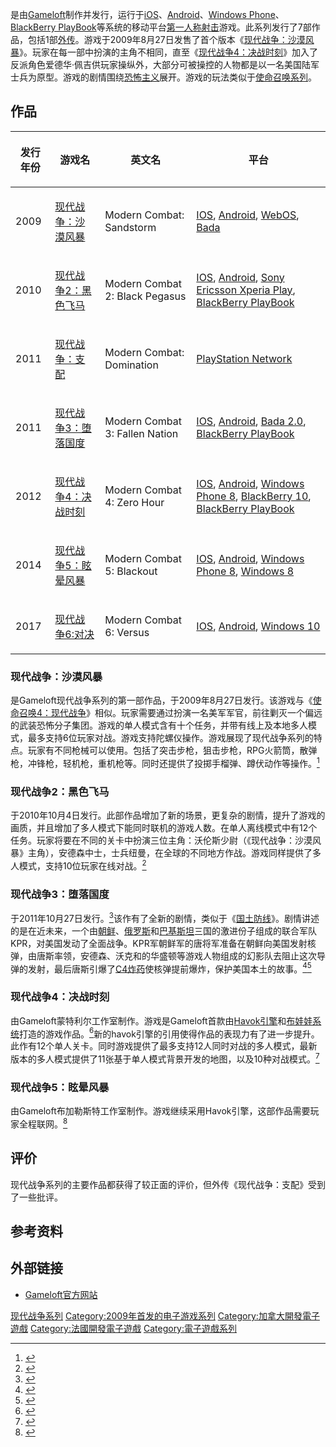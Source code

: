 {{NoteTA
| G1=Games
| 1=zh-cn:眩晕风暴; zh-tw:黑影籠罩;
}}
{{Infobox VG series
| title =现代战争系列
| english = Modern Combat
| image =
| caption =
| developer = [[Gameloft|Gameloft]]、[[Gameloft|Gameloft蒙特利尔]]、[[Gameloft|Gameloft布加勒斯特]]
| publisher = [[Gameloft|Gameloft]]
| platforms = [[iOS|iOS]]、[[Android|Android]]、[[WebOS|WebOS]]、[[Bada_(操作系统)|Bada]]、[[Sony_Ericsson_Xperia_Play|Sony Ericsson Xperia Play]]、[[BlackBerry_PlayBook|BlackBerry PlayBook]]、[[Bada_(操作系统)|Bada 2.0]]、[[Windows_Phone_8|Windows Phone 8]]、[[BlackBerry_10|BlackBerry 10]]
| first release version = [[现代战争：沙漠风暴|现代战争：沙漠风暴]]
| first release date = 2009年8月17日
| latest release version = [[未来特工：精英计划|未来特工：精英计划]]
| latest release date = 2017年9月28日
| genre = [[第一人称射击游戏|第一人称射击游戏]]
| spinoffs =
| website =
}}

{{vgsname|现代战争系列|en=Modern Combat}}是由[[Gameloft|Gameloft]]制作并发行，运行于[[iOS|iOS]]、[[Android|Android]]、[[Windows_Phone|Windows Phone]]、[[BlackBerry_PlayBook|BlackBerry PlayBook]]等系统的移动平台[[第一人称射击|第一人称射击]]游戏。此系列发行了7部作品，包括1部[[外传|外传]]。游戏于2009年8月27日发售了首个版本《[[现代战争：沙漠风暴|现代战争：沙漠风暴]]》。玩家在每一部中扮演的主角不相同，直至《[[现代战争4：决战时刻|现代战争4：决战时刻]]》加入了反派角色爱德华·佩吉供玩家操纵外，大部分可被操控的人物都是以一名美国陆军士兵为原型。游戏的剧情围绕[[恐怖主义|恐怖主义]]展开。游戏的玩法类似于[[使命召唤系列|使命召唤系列]]。

== 作品 ==

{| class="wikitable sortable"
|-
! rowspan="2" |发行年份
! rowspan="2" |游戏名
! rowspan="2" |英文名
! colspan="9" |平台
|-
| 2009
| [[现代战争：沙漠风暴|现代战争：沙漠风暴]]
| Modern Combat: Sandstorm
| [[IOS|IOS]], [[Android|Android]], [[WebOS|WebOS]], [[Bada_(操作系统)|Bada]]
|-
| 2010
| [[现代战争2：黑色飞马|现代战争2：黑色飞马]]
| Modern Combat 2: Black Pegasus
| [[IOS|IOS]], [[Android|Android]], [[Sony_Ericsson_Xperia_Play|Sony Ericsson Xperia Play]], [[BlackBerry_PlayBook|BlackBerry PlayBook]]
|-
| 2011
| [[现代战争：支配|现代战争：支配]]
| Modern Combat: Domination
| [[PlayStation_Network|PlayStation Network]]
|-
| 2011
| [[现代战争3：堕落国度|现代战争3：堕落国度]]
| Modern Combat 3: Fallen Nation
| [[IOS|IOS]], [[Android|Android]], [[Bada|Bada 2.0]], [[BlackBerry_PlayBook|BlackBerry PlayBook]]
|-
| 2012
| [[现代战争4：决战时刻|现代战争4：决战时刻]]
| Modern Combat 4: Zero Hour
| [[IOS|IOS]], [[Android|Android]], [[Windows_Phone_8|Windows Phone 8]], [[BlackBerry_10|BlackBerry 10]], [[BlackBerry_PlayBook|BlackBerry PlayBook]]
|-
| 2014
| [[现代战争5：眩晕风暴|现代战争5：眩晕风暴]]
| Modern Combat 5: Blackout
| [[IOS|IOS]], [[Android|Android]], [[Windows_Phone_8|Windows Phone 8]], [[Windows_8|Windows 8]]
|-
| 2017
| [[现代战争6:对决|现代战争6:对决]]
| Modern Combat 6: Versus
| [[IOS|IOS]], [[Android|Android]],  [[Windows_10|Windows 10]]
|}

=== 现代战争：沙漠风暴 ===
{{main|现代战争：沙漠风暴}}

{{vgname|现代战争：沙漠风暴|en=Modern Combat: Sandstorm}}是Gameloft现代战争系列的第一部作品，于2009年8月27日发行。该游戏与《[[使命召唤4：现代战争|使命召唤4：现代战争]]》相似。玩家需要通过扮演一名美军军官，前往剿灭一个偏远的武装恐怖分子集团。游戏的单人模式含有十个任务，并带有线上及本地多人模式，最多支持6位玩家对战。游戏支持陀螺仪操作。游戏展现了现代战争系列的特点。玩家有不同枪械可以使用。包括了突击步枪，狙击步枪，RPG火箭筒，散弹枪，冲锋枪，轻机枪，重机枪等。同时还提供了投掷手榴弹、蹲伏动作等操作。<ref>{{cite web|url=https://itunes.apple.com/cn/app/modern-combat-sandstorm/id329373748|title=Modern Combat: Sandstorm in iTunes|language=en|accessdate=2014-08-14|archive-date=2014-08-22|archive-url=https://web.archive.org/web/20140822162930/https://itunes.apple.com/cn/app/modern-combat-sandstorm/id329373748|dead-url=no}}</ref>

=== 现代战争2：黑色飞马 ===
{{main|现代战争2：黑色飞马}}

{{vgname|现代战争2：黑色飞马|en=Modern Combat 2: Black Pegasus}}于2010年10月4日发行。此部作品增加了新的场景，更复杂的剧情，提升了游戏的画质，并且增加了多人模式下能同时联机的游戏人数。在单人离线模式中有12个任务。玩家将要在不同的关卡中扮演三位主角：沃伦斯少尉（《现代战争：沙漠风暴》主角），安德森中士，士兵纽曼，在全球的不同地方作战。游戏同样提供了多人模式，支持10位玩家在线对战。<ref>{{cite web|url=http://www.slidetoplay.com/review/modern-combat-2-black-pegasus-review/|title=Modern Combat 2: Black Pegasus Review|language=en|accessdate=2014-08-14|archive-date=2014-08-10|archive-url=https://web.archive.org/web/20140810041017/http://www.slidetoplay.com/review/modern-combat-2-black-pegasus-review/|dead-url=no}}</ref>

=== 现代战争3：堕落国度 ===
{{main|现代战争3：堕落国度}}

{{vgname|现代战争3：堕落国度|en=Modern Combat 3: Fallen Nation}}于2011年10月27日发行。<ref>{{cite web|url=http://www.ign.com/games/modern-combat-3-fallen-nation/iphone-116293|title=Modern Combat 3: Fallen Nation（IOS）IGN|language=en|accessdate=2014-08-14|archive-date=2014-08-14|archive-url=https://web.archive.org/web/20140814145438/http://www.ign.com/games/modern-combat-3-fallen-nation/iphone-116293|dead-url=no}}</ref>该作有了全新的剧情，类似于《[[国土防线|国土防线]]》。剧情讲述的是在近未来，一个由[[朝鲜|朝鲜]]、[[俄罗斯|俄罗斯]]和[[巴基斯坦|巴基斯坦]]三国的激进份子组成的联合军队KPR，对美国发动了全面战争。KPR军朝鲜军的唐将军准备在朝鲜向美国发射核弹，由唐斯率领，安德森、沃克和的华盛顿等游戏人物组成的幻影队去阻止这次导弹的发射，最后唐斯引爆了[[C4炸药|C4炸药]]使核弹提前爆炸，保护美国本土的故事。<ref>{{cite web|url=http://www.appgame.com/archives/51357.html|title=现代战争3：堕落国度评测|language=zh-hans|access-date=2014-08-14|archive-url=https://web.archive.org/web/20140814134048/http://www.appgame.com/archives/51357.html|archive-date=2014-08-14|dead-url=yes}}</ref><ref>{{cite web|1=|first=Harry|last=Slater|title=Modern Combat 3 for iOS updated with new multiplayer modes and maps|url=http://www.pocketgamer.co.uk/r/Multiformat/Modern+Combat+3%253A+Fallen+Nation/news.asp?c=41789|publisher=[[Pocket_Gamer|Pocket Gamer]]|date=2012-06-07|accessdate=2012-10-09|language=en|archive-date=2012-06-11|archive-url=https://web.archive.org/web/20120611032531/http://www.pocketgamer.co.uk/r/Multiformat/Modern+Combat+3%3A+Fallen+Nation/news.asp?c=41789|dead-url=no}}</ref>

=== 现代战争4：决战时刻 ===
{{main|现代战争4：决战时刻}}

{{vgname|现代战争4：决战时刻|en=Modern Combat 4: Zero Hour}}由Gameloft蒙特利尔工作室制作。游戏是Gameloft首款由[[Havok引擎|Havok引擎]]和[[布娃娃系统|布娃娃系统]]打造的游戏作品。<ref>{{cite web|url=https://itunes.apple.com/cn/app/xian-dai-zhan-zheng4-jue-zhan/id558433129|title=现代战争4：决战时刻信息|language=zh-hans|accessdate=2014-08-14|archive-date=2014-04-15|archive-url=https://web.archive.org/web/20140415123648/https://itunes.apple.com/cn/app/xian-dai-zhan-zheng4-jue-zhan/id558433129|dead-url=no}}</ref>新的havok引擎的引用使得作品的表现力有了进一步提升。此作有12个单人关卡。同时游戏提供了最多支持12人同时对战的多人模式，最新版本的多人模式提供了11张基于单人模式背景开发的地图，以及10种对战模式。<ref>{{Cite web|url=http://www.modern-combat.net/strategy/|title=Modern Combat4 指南|language=zh-hans|accessdate=2014-08-14|archive-date=2014-05-02|archive-url=https://web.archive.org/web/20140502001701/http://www.modern-combat.net/strategy/|dead-url=no}}</ref>

=== 现代战争5：眩晕风暴 ===
{{main|现代战争5：眩晕风暴}}

{{vgname|现代战争5：眩晕风暴|en=Modern Combat 5: Blackout}}由Gameloft布加勒斯特工作室制作。游戏继续采用Havok引擎，这部作品需要玩家全程联网。<ref>{{cite web|author=马荣|title=《现代战争5》登陆App Store 全程联网|url=http://soft.zol.com.cn/468/4687249.html|publisher=中关村在线|accessdate=2014-08-02|language=zh-hans|archive-date=2014-08-08|archive-url=https://web.archive.org/web/20140808053633/http://soft.zol.com.cn/468/4687249.html|dead-url=no}}</ref>

== 评价 ==

{{VG Series Reviews
| updated = 2014年8月2日
| game1 = '''现代战争：沙漠风暴'''
| gr1 = 82.57%<ref>{{cite web |url=http://www.gamerankings.com/iphone/972736-modern-combat-sandstorm/index.html |title=Modern Combat: Sandstorm |publisher=[[GameRankings|GameRankings]] |accessdate=2014-08-02 |language=en |archive-date=2014-08-08 |archive-url=https://web.archive.org/web/20140808061040/http://www.gamerankings.com/iphone/972736-modern-combat-sandstorm/index.html |dead-url=no }}</ref>
| mc1 = NA
| game2 = '''现代战争2：黑色飞马'''
| gr2 = 84.29%<ref>{{cite web|url=http://www.gamerankings.com/iphone/610586-modern-combat-2-black-pegasus/index.html|title=Modern Combat 2: Black Pegasus|publisher=[[GameRankings|GameRankings]]|accessdate=2014-08-02|archive-date=2014-10-12|archive-url=https://web.archive.org/web/20141012172714/http://www.gamerankings.com/iphone/610586-modern-combat-2-black-pegasus/index.html|dead-url=no}}</ref>
| mc2 = 90/100<ref>{{cite web|url=http://www.metacritic.com/game/ios/modern-combat-2-black-pegasus|title=Modern Combat 2: Black Pegasus|publisher=[[Metacritic|Metacritic]]|accessdate=2014-08-02|language=en|archive-date=2014-08-08|archive-url=https://web.archive.org/web/20140808063313/http://www.metacritic.com/game/ios/modern-combat-2-black-pegasus|dead-url=no}}</ref>
| game3 = '''现代战争：支配'''
| gr3 = 73.00%<ref>{{cite web |url=http://www.gamerankings.com/ps3/618775-modern-combat-domination/index.html |title=Modern Combat: Domination |publisher=[[GameRankings|GameRankings]] |accessdate=2014-08-02 |language=en |archive-date=2014-08-08 |archive-url=https://web.archive.org/web/20140808061715/http://www.gamerankings.com/ps3/618775-modern-combat-domination/index.html |dead-url=no }}</ref>
| mc3 = 67/100<ref>{{cite web |url=http://www.metacritic.com/game/playstation-3/modern-combat-domination |title=Modern Combat: Domination |publisher=[[Metacritic|Metacritic]] |accessdate=2014-08-02 |language=en |archive-date=2014-08-08 |archive-url=https://web.archive.org/web/20140808065041/http://www.metacritic.com/game/playstation-3/modern-combat-domination |dead-url=no }}</ref>
| game4 = '''现代战争3：堕落国度'''
| gr4 = 90.56%<ref>{{cite web|url=http://www.gamerankings.com/iphone/648255-modern-combat-3-fallen-nation/index.html|title=Modern Combat 3: Fallen Nation|publisher=[[GameRankings|GameRankings]]|accessdate=2014-08-02|language=en|archive-date=2017-10-28|archive-url=https://web.archive.org/web/20171028093412/http://www.gamerankings.com/iphone/648255-modern-combat-3-fallen-nation/index.html|dead-url=no}}</ref>
| mc4 = 88/100<ref>{{cite web|url=http://www.metacritic.com/game/ios/modern-combat-3-fallen-nation|title=Modern Combat 3: Fallen Nation|publisher=[[Metacritic|Metacritic]]|accessdate=2014-08-02|language=en|archive-date=2017-06-19|archive-url=https://web.archive.org/web/20170619020050/http://www.metacritic.com/game/ios/modern-combat-3-fallen-nation|dead-url=no}}</ref>
| game5 = '''现代战争4：决战时刻'''
| gr5 = 85.00%<ref>{{cite web|url=http://www.gamerankings.com/iphone/684694-modern-combat-4-zero-hour/index.html|title=Modern Combat 4: Zero Hour|publisher=[[GameRankings|GameRankings]]|accessdate=2014-08-02|language=en|archive-date=2014-05-02|archive-url=https://web.archive.org/web/20140502004506/http://www.gamerankings.com/iphone/684694-modern-combat-4-zero-hour/index.html|dead-url=no}}</ref>
| mc5 = 82/100<ref>{{cite web|url=http://www.metacritic.com/game/ios/modern-combat-4-zero-hour|title=Modern Combat 4: Zero Hour|publisher=[[Metacritic|Metacritic]]|accessdate=2014-08-02|language=en|archive-date=2014-09-26|archive-url=https://web.archive.org/web/20140926055712/http://www.metacritic.com/game/ios/modern-combat-4-zero-hour|dead-url=no}}</ref>
| game6 = '''现代战争5：眩晕风暴'''
| gr6 = 82.63%<ref>{{cite web|url=http://www.gamerankings.com/iphone/805631-modern-combat-5-blackout/index.html|title=Modern Combat 5: Blackout|publisher=[[GameRankings|GameRankings]]|accessdate=2014-08-02|language=en|archive-date=2014-07-26|archive-url=https://web.archive.org/web/20140726201608/http://www.gamerankings.com/iphone/805631-modern-combat-5-blackout/index.html|dead-url=no}}</ref>
| mc6 = 81/100<ref>{{cite web|url=http://www.metacritic.com/game/ios/modern-combat-5-blackout|title=Modern Combat 5: Blackout|publisher=[[Metacritic|Metacritic]]|accessdate=2014-08-02|language=en|archive-date=2014-08-02|archive-url=https://web.archive.org/web/20140802074116/http://www.metacritic.com/game/ios/modern-combat-5-blackout|dead-url=no}}</ref>
}}
现代战争系列的主要作品都获得了较正面的评价，但外传《现代战争：支配》受到了一些批评。{{clear}}

== 参考资料 ==
{{Reflist}}

== 外部链接 ==

* [http://www.gameloft.com/ Gameloft官方网站] {{WebCite|url=https://www.webcitation.org/667byQgSe?url=http://www.gameloft.com/mobile-games/brothers-in-arms-art-of-war/ |date=20120313013832 |dateformat=iso }}

{{现代战争系列}}

{{DEFAULTSORT:Modern Combat}}
[[Category:现代战争系列|]]
[[Category:2009年首发的电子游戏系列|Category:2009年首发的电子游戏系列]]
[[Category:加拿大開發電子遊戲|Category:加拿大開發電子遊戲]]
[[Category:法國開發電子遊戲|Category:法國開發電子遊戲]]
[[Category:電子遊戲系列|Category:電子遊戲系列]]